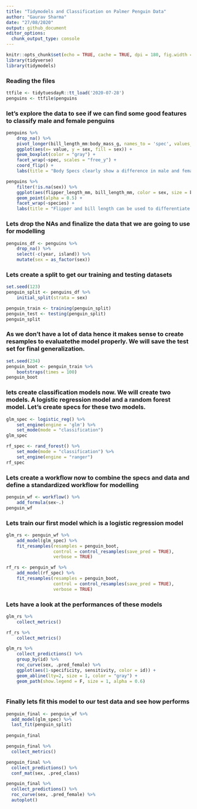 ```yaml
---
title: "Tidymodels and Classification on Palmer Penguin Data"
author: "Gaurav Sharma"
date: "27/08/2020"
output: github_document
editor_options: 
  chunk_output_type: console
---
```


```r
knitr::opts_chunk$set(echo = TRUE, cache = TRUE, dpi = 180, fig.width = 8, fig.height = 5, warning = FALSE, message = FALSE)
library(tidyverse)
library(tidymodels)
```

### Reading the files
```r
ttfile <- tidytuesdayR::tt_load('2020-07-28')
penguins <- ttfile$penguins
```

### let's explore the data to see if we can find some good features to classify male and female penguins
```r
penguins %>% 
    drop_na() %>%
    pivot_longer(bill_length_mm:body_mass_g, names_to = 'spec', values_to = 'value') %>% 
    ggplot(aes(x= value, y = sex, fill = sex)) +
    geom_boxplot(color = "gray") +
    facet_wrap(~spec, scales = "free_y") +
    coord_flip() +
    labs(title = "Body Specs clearly show a difference in male and female penguins")
```

```r
penguins %>% 
    filter(!is.na(sex)) %>% 
    ggplot(aes(flipper_length_mm, bill_length_mm, color = sex, size = body_mass_g)) +
    geom_point(alpha = 0.5) +
    facet_wrap(~species) +
    labs(title = "Flipper and bill length can be used to differentiate between male and female penguins")
```

### Lets drop the NAs and finalize the data that we are going to use for modelling
```r
penguins_df <- penguins %>% 
    drop_na() %>% 
    select(-c(year, island)) %>% 
    mutate(sex = as_factor(sex))
```

### Lets create a split to get our training and testing datasets
```r
set.seed(123)
penguin_split <- penguins_df %>% 
    initial_split(strata = sex)

penguin_train <- training(penguin_split)
penguin_test <- testing(penguin_split)
penguin_split
```

### As we don't have a lot of data hence it makes sense to create resamples to evaluatethe model properly. We will save the test set for final generalization.
```r
set.seed(234)
penguin_boot <- penguin_train %>% 
    bootstraps(times = 100)
penguin_boot
```

### lets create classification models now. We will create two models. A logistic regression model and a random forest model. Let's create specs for these two models.


```r
glm_spec <- logistic_reg() %>% 
    set_engine(engine = 'glm') %>% 
    set_mode(mode = "classification")
glm_spec

rf_spec <- rand_forest() %>% 
    set_mode(mode = "classification") %>% 
    set_engine(engine = "ranger")
rf_spec
```

### Lets create a workflow now to combine the specs and data and define a standardized workflow for modelling
```r
penguin_wf <- workflow() %>% 
    add_formula(sex~.)
penguin_wf
```

### Lets train our first model which is a logistic regression model
```r
glm_rs <- penguin_wf %>% 
    add_model(glm_spec) %>% 
    fit_resamples(resamples = penguin_boot,
                  control = control_resamples(save_pred = TRUE), 
                  verbose = TRUE)

rf_rs <- penguin_wf %>% 
    add_model(rf_spec) %>% 
    fit_resamples(resamples = penguin_boot,
                  control = control_resamples(save_pred = TRUE), 
                  verbose = TRUE)

```

### Lets have a look at the performances of these models
```r
glm_rs %>% 
    collect_metrics()
```

```r
rf_rs %>% 
    collect_metrics()
```

```r
glm_rs %>% 
    collect_predictions() %>% 
    group_by(id) %>% 
    roc_curve(sex, .pred_female) %>% 
    ggplot(aes(1-specificity, sensitivity, color = id)) +
    geom_abline(lty=2, size = 1, color = "gray") +
    geom_path(show.legend = F, size = 1, alpha = 0.6)
    
```

### Finally lets fit this model to our test data and see how performs
```r
penguin_final <- penguin_wf %>% 
  add_model(glm_spec) %>% 
  last_fit(penguin_split)
  
penguin_final
```

```r
penguin_final %>% 
  collect_metrics()
```

```r
penguin_final %>% 
  collect_predictions() %>% 
  conf_mat(sex, .pred_class)
```

```r
penguin_final %>% 
  collect_predictions() %>% 
  roc_curve(sex, .pred_female) %>% 
  autoplot()
```


